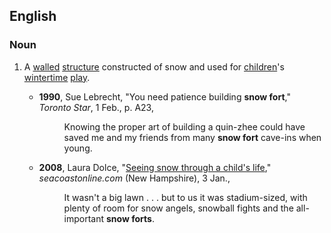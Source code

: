 ==English==
{{wikipedia}}

===Noun===
{{en-noun|sg=[[snow]] [[fort]]}}

# {{mainly|northern US|and|Canada}} A [[wall]]ed [[structure]] constructed of snow and used for [[children]]'s [[wintertime]] [[play]].
#*'''1990''', Sue Lebrecht, "You need patience building '''snow fort'''," ''Toronto Star'', 1 Feb., p. A23,
#*:Knowing the proper art of building a quin-zhee could have saved me and my friends from many '''snow fort''' cave-ins when young.
#*'''2008''', Laura Dolce, "[http://www.seacoastonline.com/apps/pbcs.dll/article?AID=/20080103/OPINION/801030373/-1/NEWS14&sfad=1 Seeing snow through a child's life]," ''seacoastonline.com'' (New Hampshire), 3 Jan.,
#*:It wasn't a big lawn . . . but to us it was stadium-sized, with plenty of room for snow angels, snowball fights and the all-important '''snow forts'''.
